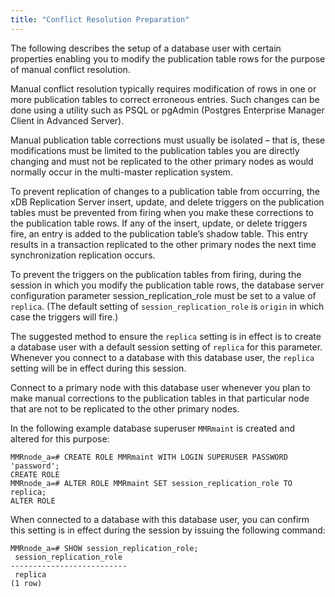 ```yaml
---
title: "Conflict Resolution Preparation"
---
```


<div id="conflict_resolution_prep" class="registered_link"></div>


The following describes the setup of a database user with certain properties enabling you to modify the publication table rows for the purpose of manual conflict resolution.

Manual conflict resolution typically requires modification of rows in one or more publication tables to correct erroneous entries. Such changes can be done using a utility such as PSQL or pgAdmin (Postgres Enterprise Manager Client in Advanced Server).

Manual publication table corrections must usually be isolated – that is, these modifications must be limited to the publication tables you are directly changing and must not be replicated to the other primary nodes as would normally occur in the multi-master replication system.

To prevent replication of changes to a publication table from occurring, the xDB Replication Server insert, update, and delete triggers on the publication tables must be prevented from firing when you make these corrections to the publication table rows. If any of the insert, update, or delete triggers fire, an entry is added to the publication table’s shadow table. This entry results in a transaction replicated to the other primary nodes the next time synchronization replication occurs.

To prevent the triggers on the publication tables from firing, during the session in which you modify the publication table rows, the database server configuration parameter session\_replication\_role must be set to a value of `replica`. (The default setting of `session_replication_role` is `origin` in which case the triggers will fire.)

The suggested method to ensure the `replica` setting is in effect is to create a database user with a default session setting of `replica` for this parameter. Whenever you connect to a database with this database user, the `replica` setting will be in effect during this session.

Connect to a primary node with this database user whenever you plan to make manual corrections to the publication tables in that particular node that are not to be replicated to the other primary nodes.

In the following example database superuser `MMRmaint` is created and altered for this purpose:

``` text
MMRnode_a=# CREATE ROLE MMRmaint WITH LOGIN SUPERUSER PASSWORD 'password';
CREATE ROLE
MMRnode_a=# ALTER ROLE MMRmaint SET session_replication_role TO replica;
ALTER ROLE
```

When connected to a database with this database user, you can confirm this setting is in effect during the session by issuing the following command:

``` text
MMRnode_a=# SHOW session_replication_role;
 session_replication_role
--------------------------
 replica
(1 row)
```
